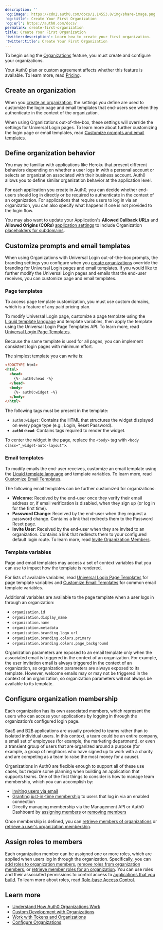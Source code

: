 ```yaml
---
description: ''
'og:image': https://cdn2.auth0.com/docs/1.14553.0/img/share-image.png
'og:title': Create Your First Organization
'og:url': https://auth0.com/docs/
permalink: create-first-organization
title: Create Your First Organization
'twitter:description': Learn how to create your first organization.
'twitter:title': Create Your First Organization
---
```

To begin using the [Organizations](/docs/manage-users/organizations/organizations-overview) feature, you must create and configure your organizations.

<Card title="Availability varies by Auth0 plan">

Your Auth0 plan or custom agreement affects whether this feature is available. To learn more, read [Pricing](https://auth0.com/pricing).

</Card>

## Create an organization

When you [create an organization](/docs/manage-users/organizations/configure-organizations/create-organizations), the settings you define are used to customize the login page and email templates that end-users see when they authenticate in the context of the organization.

When using Organizations out-of-the-box, these settings will override the settings for <Tooltip tip="Universal Login: Your application redirects to Universal Login, hosted on Auth0's Authorization Server, to verify a user's identity." cta="View Glossary" href="/docs/glossary?term=Universal+Login">Universal Login</Tooltip> pages. To learn more about further customizing the login page or email templates, read [Customize prompts and email templates](#customize-prompts-and-email-templates).

## Define organization behavior

You may be familiar with applications like Heroku that present different behaviors depending on whether a user logs in with a personal account or selects an organization associated with their business account. Auth0 allows you to define similar organization behavior at the application level.

For each application you create in Auth0, you can decide whether end-users should log in directly or be required to authenticate in the context of an organization. For applications that require users to log in via an organization, you can also specify what happens if one is not provided to the login flow.

You may also want to update your Application's **Allowed Callback URLs** and **Allowed Origins (CORs)** [application settings](/docs/get-started/applications/application-settings) to include Organization [placeholders for subdomains](/docs/get-started/applications/wildcards-for-subdomains).

## Customize prompts and email templates

When using Organizations with Universal Login out-of-the-box prompts, the branding settings you configure when you [create organizations](/docs/manage-users/organizations/configure-organizations/create-organizations) override the branding for Universal Login pages and email templates. If you would like to further modify the Universal Login pages and emails that the end-user receives, you can customize page and email templates.

### Page templates

<Callout icon="file-lines" color="#0EA5E9" iconType="regular">

To access page template customization, you must use custom domains, which is a feature of any paid pricing plan.

</Callout>

To modify Universal Login page, customize a page template using the [Liquid template language](https://shopify.github.io/liquid/) and template variables, then apply the template using the Universal Login Page Templates API. To learn more, read [Universal Login Page Templates](/docs/customize/login-pages/universal-login/customize-templates).

Because the same template is used for all pages, you can implement consistent login pages with minimum effort.

The simplest template you can write is:

```html lines
<!DOCTYPE html>
<html>
  <head>
    {%- auth0:head -%}
  </head>
  <body>
    {%- auth0:widget -%}
  </body>
</html>
```

The following tags must be present in the template:

* `auth0:widget`: Contains the HTML that structures the widget displayed on every page type (e.g., Login, Reset Password).
* **`auth0:head`**: Contains tags required to render the widget.

To center the widget in the page, replace the `<body>` tag with `<body class="_widget-auto-layout">`.

### Email templates

To modify emails the end-user receives, customize an email template using the [Liquid template language](https://shopify.github.io/liquid/) and template variables. To learn more, read [Customize Email Templates](/docs/customize/email/email-templates).

The following email templates can be further customized for organizations:

* **Welcome**: Received by the end-user once they verify their email address or, if email verification is disabled, when they sign up (or log in for the first time).
* **Password Change**: Received by the end-user when they request a password change. Contains a link that redirects them to the Password Reset page.
* **Invite User**: Received by the end-user when they are invited to an organization. Contains a link that redirects them to your configured default login route. To learn more, read [Invite Organization Members](/docs/manage-users/organizations/configure-organizations/invite-members).

### Template variables

Page and email templates may access a set of context variables that you can use to impact how the template is rendered.

For lists of available variables, read [Universal Login Page Templates](/docs/customize/login-pages/universal-login/customize-templates) for page template variables and [Customize Email Templates](/docs/customize/email/email-templates) for common email template variables.

Additional variables are available to the page template when a user logs in through an organization:

* `organization.id`
* `organization.display_name`
* `organization.name`
* `organization.metadata`
* `organization.branding.logo_url`
* `organization.branding.colors.primary`
* `organization.branding.colors.page_background`

<Callout icon="file-lines" color="#0EA5E9" iconType="regular">

Organization parameters are exposed to an email template only when the associated email is triggered in the context of an organization. For example, the user invitation email is always triggered in the context of an organization, so organization parameters are always exposed to its template. However, welcome emails may or may not be triggered in the context of an organization, so organization parameters will not always be available to its template.

</Callout>

## Configure organization membership

Each organization has its own associated members, which represent the users who can access your applications by logging in through the organization’s configured login page.

SaaS and B2B applications are usually provided to teams rather than to isolated individual users. In this context, a team could be an entire company, a small set of employees (for example, the marketing department), or even a transient group of users that are organized around a purpose (for example, a group of neighbors who have signed up to work with a charity and are competing as a team to raise the most money for a cause).

Organizations in Auth0 are flexible enough to support all of these use cases, but require some planning when building an application that supports teams. One of the first things to consider is how to manage team membership, which you can accomplish by:

* [Inviting users via email](/docs/manage-users/organizations/configure-organizations/invite-members)
* [Granting just-in-time membership](/docs/manage-users/organizations/configure-organizations/grant-just-in-time-membership) to users that log in via an enabled connection
* Directly managing membership via the <Tooltip tip="Management API: A product to allow customers to perform administrative tasks." cta="View Glossary" href="/docs/glossary?term=Management+API">Management API</Tooltip> or <Tooltip tip="Management API: A product to allow customers to perform administrative tasks." cta="View Glossary" href="/docs/glossary?term=Auth0+Dashboard">Auth0 Dashboard</Tooltip> by [assigning members](/docs/manage-users/organizations/configure-organizations/assign-members) or [removing members](/docs/manage-users/organizations/configure-organizations/remove-members)

Once membership is defined, you can [retrieve members of organizations](/docs/manage-users/organizations/configure-organizations/retrieve-members) or [retrieve a user's organization membership](/docs/manage-users/organizations/configure-organizations/retrieve-user-membership).

## Assign roles to members

Each organization member can be assigned one or more roles, which are applied when users log in through the organization. Specifically, you can [add roles to organization members](/docs/manage-users/organizations/configure-organizations/add-member-roles), [remove roles from organization members](/docs/manage-users/organizations/configure-organizations/remove-member-roles), or [retrieve member roles for an organization](/docs/manage-users/organizations/configure-organizations/retrieve-member-roles). You can use roles and their associated permissions to control access to [applications that you build](/docs/manage-users/organizations/custom-development). To learn more about roles, read [Role-base Access Control](/docs/manage-users/access-control/rbac).

## Learn more

* [Understand How Auth0 Organizations Work](/docs/manage-users/organizations/organizations-overview)
* [Custom Development with Organizations](/docs/manage-users/organizations/custom-development)
* [Work with Tokens and Organizations](/docs/manage-users/organizations/using-tokens)
* [Configure Organizations](/docs/manage-users/organizations/configure-organizations)